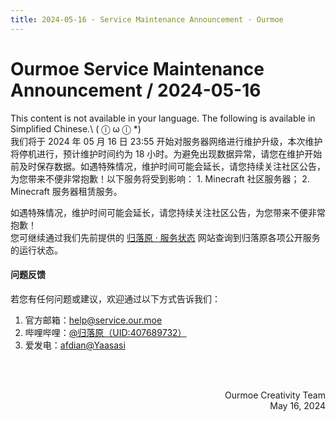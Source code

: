 ```yaml
---
title: 2024-05-16 · Service Maintenance Announcement · Ourmoe
---
```




# Ourmoe Service Maintenance Announcement / 2024-05-16

<Callout type="error" emoji="️🚫">
  This content is not available in your language. The following is available in Simplified Chinese.\
   ( ⓛ ω ⓛ &#42;)
</Callout>

<br />
我们将于 2024 年 05 月 16 日 23:55 开始对服务器网络进行维护升级，本次维护将停机进行，预计维护时间约为 18 小时。为避免出现数据异常，请您在维护开始前及时保存数据。如遇特殊情况，维护时间可能会延长，请您持续关注社区公告，为您带来不便非常抱歉！以下服务将受到影响：
1. Minecraft 社区服务器；
2. Minecraft 服务器租赁服务。

如遇特殊情况，维护时间可能会延长，请您持续关注社区公告，为您带来不便非常抱歉！\
您可继续通过我们先前提供的 [归落原 · 服务状态](https://status.yaasasi.cn/status/ourmoe) 网站查询到归落原各项公开服务的运行状态。


#### 问题反馈

若您有任何问题或建议，欢迎通过以下方式告诉我们：

1. 官方邮箱：help@service.our.moe
2. 哔哩哔哩：[@归落原（UID:407689732）](https://space.bilibili.com/407689732)
3. 爱发电：[afdian@Yaasasi](https://afdian.net/@Yaasasi)


<br /><br /><p align="right">Ourmoe Creativity Team<br />May 16, 2024</p>